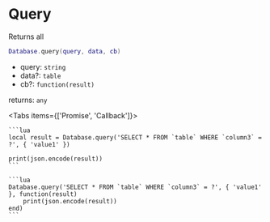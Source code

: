 
# Query
Returns all

```lua
Database.query(query, data, cb)
```

- query: `string`
- data?: `table`
- cb?: `function(result)`

returns: `any`

<Tabs items={['Promise', 'Callback']}>
  <Tab>

    ```lua
    local result = Database.query('SELECT * FROM `table` WHERE `column3` = ?', { 'value1' })

    print(json.encode(result))
    ```

  </Tab>
  <Tab>

    ```lua
    Database.query('SELECT * FROM `table` WHERE `column3` = ?', { 'value1' }, function(result)
        print(json.encode(result))
    end)
    ```

  </Tab>
</Tabs>
